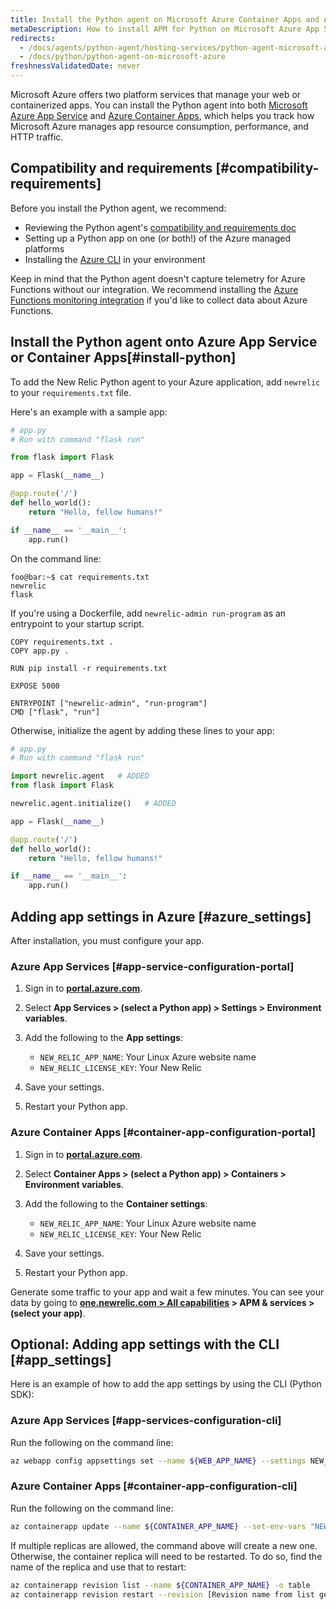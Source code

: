 ```yaml
---
title: Install the Python agent on Microsoft Azure Container Apps and App Service
metaDescription: How to install APM for Python on Microsoft Azure App Services and Container Apps.
redirects:
  - /docs/agents/python-agent/hosting-services/python-agent-microsoft-azure
  - /docs/python/python-agent-on-microsoft-azure
freshnessValidatedDate: never
---
```


Microsoft Azure offers two platform services that manage your web or containerized apps. You can install the Python agent into both [Microsoft Azure App Service](https://learn.microsoft.com/en-us/azure/app-service/overview) and [Azure Container Apps](https://learn.microsoft.com/en-us/azure/container-apps/overview), which helps you track how Microsoft Azure manages app resource consumption, performance, and HTTP traffic. 

## Compatibility and requirements [#compatibility-requirements]

Before you install the Python agent, we recommend: 

* Reviewing the Python agent's [compatibility and requirements doc](/docs/agents/python-agent/getting-started/compatibility-requirements-python-agent)
* Setting up a Python app on one (or both!) of the Azure managed platforms
* Installing the [Azure CLI](https://learn.microsoft.com/en-us/cli/azure/install-azure-cli-macos) in your environment

Keep in mind that the Python agent doesn't capture telemetry for Azure Functions without our integration. We recommend installing the [Azure Functions monitoring integration](/docs/infrastructure/microsoft-azure-integrations/azure-integrations-list/azure-functions-monitoring-integration/) if you'd like to collect data about Azure Functions.

## Install the Python agent onto Azure App Service or Container Apps[#install-python]

To add the New Relic Python agent to your Azure application, add `newrelic` to your `requirements.txt` file.

Here's an example with a sample app:

```python
# app.py
# Run with command "flask run"

from flask import Flask

app = Flask(__name__)

@app.route('/')
def hello_world():
    return "Hello, fellow humans!"

if __name__ == '__main__':
    app.run()
```

On the command line:

```console
foo@bar:~$ cat requirements.txt 
newrelic
flask
```

If you're using a Dockerfile, add `newrelic-admin run-program` as an entrypoint to your startup script.

```lang-dockerfile
COPY requirements.txt .
COPY app.py .

RUN pip install -r requirements.txt

EXPOSE 5000

ENTRYPOINT ["newrelic-admin", "run-program"]
CMD ["flask", "run"]
```

Otherwise, initialize the agent by adding these lines to your app:

```python
# app.py
# Run with command "flask run"

import newrelic.agent   # ADDED
from flask import Flask

newrelic.agent.initialize()   # ADDED

app = Flask(__name__)

@app.route('/')
def hello_world():
    return "Hello, fellow humans!"

if __name__ == '__main__':
    app.run()
```

## Adding app settings in Azure [#azure_settings]

After installation, you must configure your app. 

### Azure App Services [#app-service-configuration-portal]

1. Sign in to <DNT>**[portal.azure.com](https://portal.azure.com)**</DNT>.
2. Select <DNT>**App Services > (select a Python app) > Settings > Environment variables**</DNT>.
3. Add the following to the <DNT>**App settings**</DNT>:

   * `NEW_RELIC_APP_NAME`: Your Linux Azure website name
   * `NEW_RELIC_LICENSE_KEY`: Your New Relic <InlinePopover type="licenseKey" />
4. Save your settings.
5. Restart your Python app.

### Azure Container Apps [#container-app-configuration-portal]

1. Sign in to <DNT>**[portal.azure.com](https://portal.azure.com)**</DNT>.
2. Select <DNT>**Container Apps > (select a Python app) > Containers > Environment variables**</DNT>.
3. Add the following to the <DNT>**Container settings**</DNT>:

   * `NEW_RELIC_APP_NAME`: Your Linux Azure website name
   * `NEW_RELIC_LICENSE_KEY`: Your New Relic <InlinePopover type="licenseKey" />
4. Save your settings.
5. Restart your Python app.

Generate some traffic to your app and wait a few minutes. You can see your data by going to <DNT>**[one.newrelic.com > All capabilities](https://one.newrelic.com/all-capabilities) > APM & services > (select your app)**</DNT>.

## Optional: Adding app settings with the CLI [#app_settings]

Here is an example of how to add the app settings by using the CLI (Python SDK):

### Azure App Services [#app-services-configuration-cli]

Run the following on the command line: 

```bash
az webapp config appsettings set --name ${WEB_APP_NAME} --settings NEW_RELIC_LICENSE_KEY=${NEW_RELIC_LICENSE_KEY} NEW_RELIC_APP_NAME=${NEW_RELIC_APP_NAME}
```

### Azure Container Apps [#container-app-configuration-cli]

Run the following on the command line:

```bash
az containerapp update --name ${CONTAINER_APP_NAME} --set-env-vars "NEW_RELIC_APP_NAME=${NEW_RELIC_APP_NAME}" "NEW_RELIC_LICENSE_KEY=${NEW_RELIC_LICENSE_KEY}"
```

<Callout variant="tip">
  If multiple replicas are allowed, the command above will create a new one.  Otherwise, the container replica will need to be restarted. To do so, find the name of the replica and use that to restart:
  
  ```bash
  az containerapp revision list --name ${CONTAINER_APP_NAME} -o table
  az containerapp revision restart --revision [Revision name from list generated above]
  ```
</Callout>

